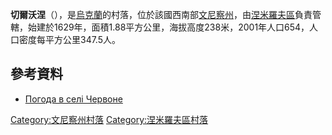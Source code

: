 {{coord|48|55|28|N|29|1|17|E|scale:30000|display=title}}

'''切爾沃涅'''（{{lang-uk|Червоне}}），是[[烏克蘭|烏克蘭]]的村落，位於該國西南部[[文尼察州|文尼察州]]，由[[涅米羅夫區|涅米羅夫區]]負責管轄，始建於1629年，面積1.88平方公里，海拔高度238米，2001年人口654，人口密度每平方公里347.5人。

==參考資料==
* [http://weather.in.ua/ua/vinnickaja/28019 Погода в селі Червоне] {{Wayback|url=http://weather.in.ua/ua/vinnickaja/28019 |date=20111220113033 }}

[[Category:文尼察州村落|Category:文尼察州村落]]
[[Category:涅米羅夫區村落|Category:涅米羅夫區村落]]


{{Vinnytsia-geo-stub}}